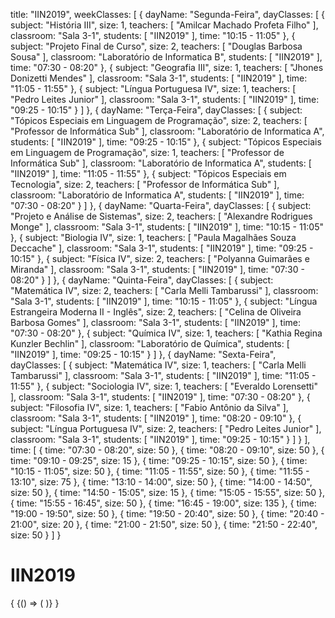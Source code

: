   title: "IIN2019",
  weekClasses: [
    {
      dayName: "Segunda-Feira",
      dayClasses: [
        {
          subject: "História III",
          size: 1,
          teachers: [
            "Amilcar Machado Profeta Filho"
          ],
          classroom: "Sala 3-1",
          students: [
            "IIN2019"
          ],
          time: "10:15 - 11:05"
        },
        {
          subject: "Projeto Final de Curso",
          size: 2,
          teachers: [
            "Douglas Barbosa Sousa"
          ],
          classroom: "Laboratório de Informatica B",
          students: [
            "IIN2019"
          ],
          time: "07:30 - 08:20"
        },
        {
          subject: "Geografia III",
          size: 1,
          teachers: [
            "Jhones Donizetti Mendes"
          ],
          classroom: "Sala 3-1",
          students: [
            "IIN2019"
          ],
          time: "11:05 - 11:55"
        },
        {
          subject: "Língua Portuguesa IV",
          size: 1,
          teachers: [
            "Pedro Leites Junior"
          ],
          classroom: "Sala 3-1",
          students: [
            "IIN2019"
          ],
          time: "09:25 - 10:15"
        }
      ]
    },
    {
      dayName: "Terça-Feira",
      dayClasses: [
        {
          subject: "Tópicos Especiais em Linguagem de Programação",
          size: 2,
          teachers: [
            "Professor de Informática Sub"
          ],
          classroom: "Laboratório de Informatica A",
          students: [
            "IIN2019"
          ],
          time: "09:25 - 10:15"
        },
        {
          subject: "Tópicos Especiais em Linguagem de Programação",
          size: 1,
          teachers: [
            "Professor de Informática Sub"
          ],
          classroom: "Laboratório de Informatica A",
          students: [
            "IIN2019"
          ],
          time: "11:05 - 11:55"
        },
        {
          subject: "Tópicos Especiais em Tecnologia",
          size: 2,
          teachers: [
            "Professor de Informática Sub"
          ],
          classroom: "Laboratório de Informatica A",
          students: [
            "IIN2019"
          ],
          time: "07:30 - 08:20"
        }
      ]
    },
    {
      dayName: "Quarta-Feira",
      dayClasses: [
        {
          subject: "Projeto e Análise de Sistemas",
          size: 2,
          teachers: [
            "Alexandre Rodrigues Monge"
          ],
          classroom: "Sala 3-1",
          students: [
            "IIN2019"
          ],
          time: "10:15 - 11:05"
        },
        {
          subject: "Biologia IV",
          size: 1,
          teachers: [
            "Paula Magalhães Souza Deccache"
          ],
          classroom: "Sala 3-1",
          students: [
            "IIN2019"
          ],
          time: "09:25 - 10:15"
        },
        {
          subject: "Física IV",
          size: 2,
          teachers: [
            "Polyanna Guimarães e Miranda"
          ],
          classroom: "Sala 3-1",
          students: [
            "IIN2019"
          ],
          time: "07:30 - 08:20"
        }
      ]
    },
    {
      dayName: "Quinta-Feira",
      dayClasses: [
        {
          subject: "Matemática IV",
          size: 2,
          teachers: [
            "Carla Melli Tambarussi"
          ],
          classroom: "Sala 3-1",
          students: [
            "IIN2019"
          ],
          time: "10:15 - 11:05"
        },
        {
          subject: "Língua Estrangeira Moderna II - Inglês",
          size: 2,
          teachers: [
            "Celina de Oliveira Barbosa Gomes"
          ],
          classroom: "Sala 3-1",
          students: [
            "IIN2019"
          ],
          time: "07:30 - 08:20"
        },
        {
          subject: "Química IV",
          size: 1,
          teachers: [
            "Kathia Regina Kunzler Bechlin"
          ],
          classroom: "Laboratório de Química",
          students: [
            "IIN2019"
          ],
          time: "09:25 - 10:15"
        }
      ]
    },
    {
      dayName: "Sexta-Feira",
      dayClasses: [
        {
          subject: "Matemática IV",
          size: 1,
          teachers: [
            "Carla Melli Tambarussi"
          ],
          classroom: "Sala 3-1",
          students: [
            "IIN2019"
          ],
          time: "11:05 - 11:55"
        },
        {
          subject: "Sociologia IV",
          size: 1,
          teachers: [
            "Everaldo Lorensetti"
          ],
          classroom: "Sala 3-1",
          students: [
            "IIN2019"
          ],
          time: "07:30 - 08:20"
        },
        {
          subject: "Filosofia IV",
          size: 1,
          teachers: [
            "Fabio Antônio da Silva"
          ],
          classroom: "Sala 3-1",
          students: [
            "IIN2019"
          ],
          time: "08:20 - 09:10"
        },
        {
          subject: "Língua Portuguesa IV",
          size: 2,
          teachers: [
            "Pedro Leites Junior"
          ],
          classroom: "Sala 3-1",
          students: [
            "IIN2019"
          ],
          time: "09:25 - 10:15"
        }
      ]
    }
  ],
  time: [
    {
      time: "07:30 - 08:20",
      size: 50
    },
    {
      time: "08:20 - 09:10",
      size: 50
    },
    {
      time: "09:10 - 09:25",
      size: 15
    },
    {
      time: "09:25 - 10:15",
      size: 50
    },
    {
      time: "10:15 - 11:05",
      size: 50
    },
    {
      time: "11:05 - 11:55",
      size: 50
    },
    {
      time: "11:55 - 13:10",
      size: 75
    },
    {
      time: "13:10 - 14:00",
      size: 50
    },
    {
      time: "14:00 - 14:50",
      size: 50
    },
    {
      time: "14:50 - 15:05",
      size: 15
    },
    {
      time: "15:05 - 15:55",
      size: 50
    },
    {
      time: "15:55 - 16:45",
      size: 50
    },
    {
      time: "16:45 - 19:00",
      size: 135
    },
    {
      time: "19:00 - 19:50",
      size: 50
    },
    {
      time: "19:50 - 20:40",
      size: 50
    },
    {
      time: "20:40 - 21:00",
      size: 20
    },
    {
      time: "21:00 - 21:50",
      size: 50
    },
    {
      time: "21:50 - 22:40",
      size: 50
    }
  ]
}

# IIN2019

<div>
  {
    <BrowserOnly>
      {() => (
        <Grid
          title={data.title}
          weekClasses={data.weekClasses}
          time={data.time}
        />
      )}
    </BrowserOnly>
  }
</div>
